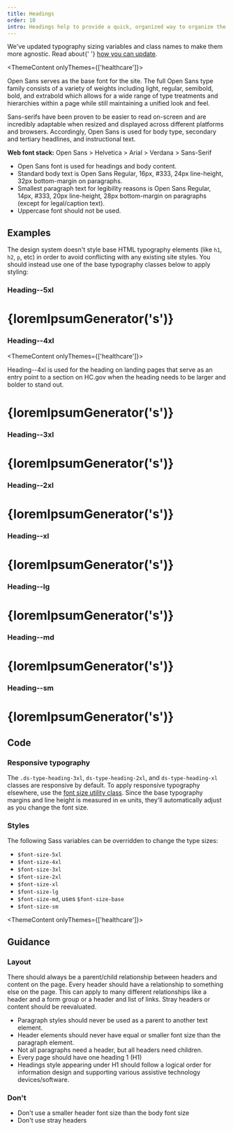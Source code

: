 ```yaml
---
title: Headings
order: 10
intro: Headings help to provide a quick, organized way to organize the main sections of a website.
---
```




<Alert heading="Typography sizing updates!">
  <p class="ds-c-alert__text">
    We've updated typography sizing variables and class names to make them more agnostic. Read about{' '}
    <a href="/getting-started/theming/#updating-font-sizing">how you can update</a>.
  </p>
</Alert>

<ThemeContent onlyThemes={['healthcare']}>

Open Sans serves as the base font for the site. The full Open Sans type family consists of a variety of weights including light, regular, semibold, bold, and extrabold which allows for a wide range of type treatments and hierarchies within a page while still maintaining a unified look and feel. 

Sans-serifs have been proven to be easier to read on-screen and are incredibly adaptable when resized and displayed across different platforms and browsers. Accordingly, Open Sans is used for body type, secondary and tertiary headlines, and instructional text. 

**Web font stack:** Open Sans > Helvetica > Arial > Verdana > Sans-Serif 

- Open Sans font is used for headings and body content.
- Standard body text is Open Sans Regular, 16px, #333, 24px line-height, 32px bottom-margin on paragraphs.
- Smallest paragraph text for legibility reasons is Open Sans Regular, 14px, #333, 20px line-height, 28px bottom-margin on paragraphs (except for legal/caption text).
- Uppercase font should not be used.

</ThemeContent>

## Examples

The design system doesn't style base HTML typography elements (like `h1`, `h2`, `p`, etc) in order to avoid conflicting with any existing site styles. You should instead use one of the base typography classes below to apply styling:

### Heading--5xl
<EmbeddedExample>
      <h1 class="ds-text-heading--5xl ds-display">{loremIpsumGenerator('s')}</h1>
</EmbeddedExample>

### Heading--4xl

<ThemeContent onlyThemes={['healthcare']}>

Heading--4xl is used for the heading on landing pages that serve as an entry point to a section on HC.gov when the heading needs to be larger and bolder to stand out.

</ThemeContent>

<EmbeddedExample>
      <h1 class="ds-text-heading--4xl ds-title">{loremIpsumGenerator('s')}</h1>
</EmbeddedExample>

### Heading--3xl

<EmbeddedExample>
      <h1 class="ds-text-heading--3xl ds-h1">{loremIpsumGenerator('s')}</h1>
</EmbeddedExample>

### Heading--2xl

<EmbeddedExample>
      <h1 class="ds-text-heading--2xl ds-h2">{loremIpsumGenerator('s')}</h1>
</EmbeddedExample>

### Heading--xl

<EmbeddedExample>
      <h1 class="ds-text-heading--xl ds-h3">{loremIpsumGenerator('s')}</h1>
</EmbeddedExample>

### Heading--lg

<EmbeddedExample>
      <h1 class="ds-text-heading--lg ds-h4">{loremIpsumGenerator('s')}</h1>
</EmbeddedExample>

### Heading--md

<EmbeddedExample>
      <h1 class="ds-text-heading--md ds-h5">{loremIpsumGenerator('s')}</h1>
</EmbeddedExample>

### Heading--sm

<EmbeddedExample>
      <h1 class="ds-text-heading--sm ds-h6">{loremIpsumGenerator('s')}</h1>
</EmbeddedExample>

## Code

### Responsive typography

The `.ds-type-heading-3xl`, `ds-type-heading-2xl`, and `ds-type-heading-xl` classes are responsive by default.
To apply responsive typography elsewhere, use the [font size utility class](/utilities/font/font-size/#responsive-font-sizes).
Since the base typography margins and line height is measured in `em` units,
they'll automatically adjust as you change the font size.

<ResponsiveExample
  storyId="typography-responsive--headings"
  title="Responsive typography example"
/>

### Styles

The following Sass variables can be overridden to change the type sizes:

- `$font-size-5xl`
- `$font-size-4xl`
- `$font-size-3xl`
- `$font-size-2xl`
- `$font-size-xl`
- `$font-size-lg`
- `$font-size-md`, uses `$font-size-base`
- `$font-size-sm`

<ThemeContent onlyThemes={['healthcare']}>

## Guidance

### Layout

There should always be a parent/child relationship between headers and content on the page. Every header should have a relationship to something else on the page. This can apply to many different relationships like a header and a form group or a header and list of links. Stray headers or content should be reevaluated.

- Paragraph styles should never be used as a parent to another text element.
- Header elements should never have equal or smaller font size than the paragraph element.
- Not all paragraphs need a header, but all headers need children.
- Every page should have one heading 1 (H1)
- Headings style appearing under H1 should follow a logical order for information design and supporting various assistive technology devices/software.


### Don't

- Don't use a smaller header font size than the body font size
- Don't use stray headers

</ThemeContent>
